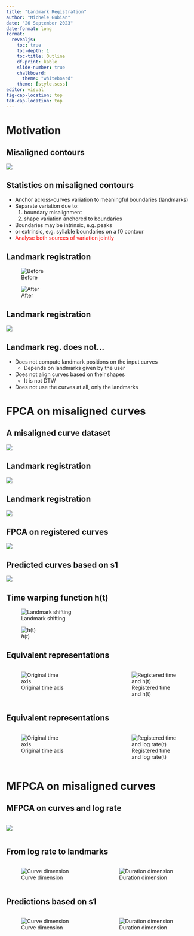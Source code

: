 ```yaml
---
title: "Landmark Registration"
author: "Michele Gubian"
date: "26 September 2023"
date-format: long
format:
  revealjs:
    toc: true
    toc-depth: 1
    toc-title: Outline
    df-print: kable
    slide-number: true
    chalkboard: 
      theme: "whiteboard"
    theme: [style.scss]
editor: visual
fig-cap-location: top
tab-cap-location: top
---
```


# Motivation

## Misaligned contours

![](plots/few_unreg_curves.png)

## Statistics on misaligned contours

::: {.incremental}
* Anchor across-curves variation to meaningful boundaries (landmarks)
* Separate variation due to:
  1. boundary misalignment 
  2. shape variation anchored to boundaries
* Boundaries may be intrinsic, e.g. peaks
* or extrinsic, e.g.  syllable boundaries on a f0 contour
* [Analyse both sources of variation jointly]{style="color:red"}

:::

## Landmark registration

::: {layout-ncol="2"}

::: fragment
![Before](plots/few_unreg_curves.png)
:::

::: fragment
![After](plots/few_reg_curves.png)
:::
:::



## Landmark registration

![](plots/few_reg_dur.png)

## Landmark reg. does not... 

::: {.incremental}
* Does not compute landmark positions on the input curves
  - Depends on landmarks given by the user
* Does not align curves based on their shapes
  - It is not DTW
* Does not use the curves at all, only the landmarks

:::

# FPCA on misaligned curves

## A misaligned curve dataset

![](plots/early_late_unreg_curves.png)

## Landmark registration

![](plots/early_late_reg_dur.png)

## Landmark registration

![](plots/early_late_reg_curves.png)

## FPCA on registered curves

![](plots/FPCA_curves_early_late_simple.png)

## Predicted curves based on s1

![](plots/early_late_pred_curves_simple.png)

## Time warping function h(t)

::: {layout-ncol="2"}

::: fragment
![Landmark shifting](plots/early_late_reg_dur.png)
:::

::: fragment
![$h(t)$](plots/early_late_h.png)
:::
:::

## Equivalent representations

:::: {.columns}

::: {.column width="45%"}
::: fragment
![Original time axis](plots/early_late_two_curves.png)
::: 
:::

::: {.column width="10%"}
:::

::: {.column width="45%"}
::: fragment
![Registered time and h(t)](plots/early_late_reg_and_h.png)
:::
:::

::::

## Equivalent representations

:::: {.columns}

::: {.column width="45%"}
![Original time axis](plots/early_late_two_curves.png)
:::

::: {.column width="10%"}
:::

::: {.column width="45%"}
![Registered time and log rate(t)](plots/early_late_reg_and_lograte.png)
:::

::::

# MFPCA on misaligned curves

## MFPCA on curves and log rate

:::: {.columns}

::: {.column width="65%"}

::: fragment
![](plots/FPCA_curves_early_late_2D.png)
:::
:::

::::

## From log rate to landmarks

:::: {.columns}

::: {.column width="50%"}
![Curve dimension](plots/FPCA_curves_early_late_2D_y.png)
:::


::: {.column width="50%"}
![Duration dimension](plots/early_late_PCdur.png)
:::

::::

## Predictions based on s1

:::: {.columns}

::: {.column width="50%"}
![Curve dimension](plots/early_late_pred_curves_simple.png)
:::

::: {.column width="50%"}
![Duration dimension](plots/early_late_predDur.png)
:::

::::

